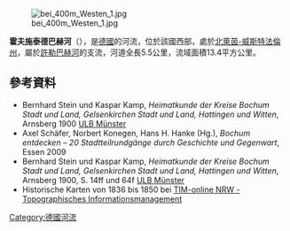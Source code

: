 {{Coord|51.502621|N|7.180109|E|display=title}}
[[Image:bei_400m_Westen_1.jpg|right]]

'''霍夫施泰德巴赫河'''（{{lang-de|Hofsteder Bach}}），是[[德國|德國]]的河流，位於該國西部，處於[[北萊茵-威斯特法倫州|北萊茵-威斯特法倫州]]，屬於[[許勒巴赫河|許勒巴赫河]]的支流，河道全長5.5公里，流域面積13.4平方公里。

==參考資料==
* Bernhard Stein und Kaspar Kamp, ''Heimatkunde der Kreise Bochum Stadt und Land, Gelsenkirchen Stadt und Land, Hattingen und Witten'', Arnsberg 1900 [http://sammlungen.ulb.uni-muenster.de/urn/urn:nbn:de:hbz:6:1-49048 ULB Münster]
* Axel Schäfer, Norbert Konegen, Hans H. Hanke (Hg.), ''Bochum entdecken – 20 Stadtteilrundgänge durch Geschichte und Gegenwart'', Essen 2009
* Bernhard Stein und Kaspar Kamp, ''Heimatkunde der Kreise Bochum Stadt und Land, Gelsenkirchen Stadt und Land, Hattingen und Witten'', Arnsberg 1900, S. 14ff und 64f [http://sammlungen.ulb.uni-muenster.de/urn/urn:nbn:de:hbz:6:1-49048 ULB Münster]
* Historische Karten von 1836 bis 1850 bei [http://www.tim-online.nrw.de/tim-online/nutzung/index.html TIM-online NRW - Topographisches Informationsmanagement] {{WebCite|url=https://www.webcitation.org/66qD6yoDr?url=http://www.tim-online.nrw.de/tim-online/nutzung/index.html |date=20120411091906 |dateformat=iso }}

{{Germany-geo-stub}}
[[Category:德國河流|Category:德國河流]]